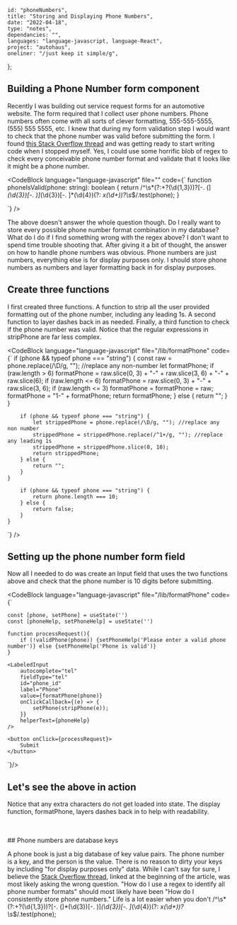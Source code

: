 
    id: "phoneNumbers",
    title: "Storing and Displaying Phone Numbers",
    date: "2022-04-18",
    type: "notes",
    dependancies: "",
    languages: "language-javascript, language-React",
    project: "autohaus",
    oneliner: "/just keep it simple/g",
};

## Building a Phone Number form component

Recently I was building out service request forms for an automotive website. The form required that I collect user phone numbers. Phone numbers often come with all sorts of clever formatting, 555-555-5555, (555) 555 5555, etc.
I knew that during my form validation step I would want to check that the phone number was valid before submitting the form. I found
[this Stack Overflow thread](https://stackoverflow.com/questions/16699007/regular-expression-to-match-standard-10-digit-phone-number) and was getting ready to start writing code when I stopped myself.
Yes, I could use some horrific blob of regex to check every conceivable phone number format and validate that it looks like it might be a phone number.

<CodeBlock
    language="language-javascript"
    file=""
    code={` function phoneIsValid(phone: string): boolean {
    return /^\s*(?:\+?(\d{1,3}))?[-. (]*(\d{3})[-. )]*(\d{3})[-. ]*(\d{4})(?: *x(\d+))?\s*$/.test(phone);
}
           
`}
/>

The above doesn't answer the whole question though. Do I really want to store every possible phone number format combination in my database? What do I do if I find something wrong with the regex above? I don't want
to spend time trouble shooting that. After giving it a bit of thought, the answer on how to handle phone numbers was obvious. Phone numbers are just numbers, everything else is for display purposes only.
I should store phone numbers as numbers and layer formatting back in for display purposes.

## Create three functions

I first created three functions. A function to strip all the user provided formatting out of the phone number, including any leading 1s. A second function to layer dashes back in as needed. Finally, a third function
to check if the phone number was valid. Notice that the regular expressions in stripPhone are far less complex.

<CodeBlock
    language="language-javascript"
    file="/lib/formatPhone"
    code={` 
        if (phone && typeof phone === "string") {
            const raw = phone.replace(/\D/g, ""); //replace any non-number
            let formatPhone;
            if (raw.length > 6) formatPhone = raw.slice(0, 3) + "-" + raw.slice(3, 6) + "-" + raw.slice(6);
            if (raw.length <= 6) formatPhone = raw.slice(0, 3) + "-" + raw.slice(3, 6);
            if (raw.length <= 3) formatPhone = formatPhone = raw;
            formatPhone = "1-" + formatPhone;
            return formatPhone;
        } else {
            return "";
        }
    }

        if (phone && typeof phone === "string") {
            let strippedPhone = phone.replace(/\D/g, ""); //replace any non number
            strippedPhone = strippedPhone.replace(/^1+/g, ""); //replace any leading 1s
            strippedPhone = strippedPhone.slice(0, 10);
            return strippedPhone;
        } else {
            return "";
        }
    }

        if (phone && typeof phone === "string") {
            return phone.length === 10;
        } else {
            return false;
        }
    }

`}
/>

## Setting up the phone number form field

Now all I needed to do was create an Input field that uses the two functions above and check that the phone number is 10 digits before submitting.

<CodeBlock
    language="language-javascript"
    file="/lib/formatPhone"
    code={` 

    const [phone, setPhone] = useState('')
    const [phoneHelp, setPhoneHelp] = useState('')

    function processRequest(){
        if (!validPhone(phone)) {setPhoneHelp('Please enter a valid phone number')} else {setPhoneHelp('Phone is valid')}
    }

    <LabeledInput
        autocomplete="tel"
        fieldType="tel"
        id="phone_id"
        label="Phone"
        value={formatPhone(phone)}
        onClickCallback={(e) => {
            setPhone(stripPhone(e));
        }}
        helperText={phoneHelp}
    />

    <button onClick={processRequest}>
        Submit
    </button>

`}/>

## Let's see the above in action

Notice that any extra characters do not get loaded into state. The display function, formatPhone, layers dashes back in to help with readability.

<br />
<LabeledInputExample />
<br />
## Phone numbers are database keys

A phone book is just a big database of key value pairs. The phone number is a key, and the person is the value.
There is no reason to dirty your keys by including "for display purposes only" data. While I can't say for sure, I believe the
[Stack Overflow thread](https://stackoverflow.com/questions/16699007/regular-expression-to-match-standard-10-digit-phone-number),
linked at the beginning of the article, was most likely asking the wrong question. "How do I use a regex to identify all phone number formats" should most likely have been
"How do I consistently store phone numbers." Life is a lot easier when you don't /^\s*(?:\+?(\d{1,3}))?[-. (]*(\d{3})[-. )]_(\d{3})[-. ]_(\d{4})(?: _x(\d+))?\s_$/.test(phone);
